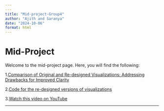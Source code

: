 ```yaml
---
---
title: "Mid-project-Group4"
author: "Ajith and Saranya"
date: "2024-10-06"
format: html
---
```


# Mid-Project

Welcome to the mid-project page. Here, you will find the following:

1.[Comparison of Original and Re-designed Visualizations: Addressing Drawbacks for Improved Clarity](Comparisons.html)

2.[Code for the re-designed versions of visualizations](Code-for-re-designed-visualization-s.html)

3.[Watch this video on YouTube](https://www.youtube.com/watch?v=lc_Hn0dBca8)

---

